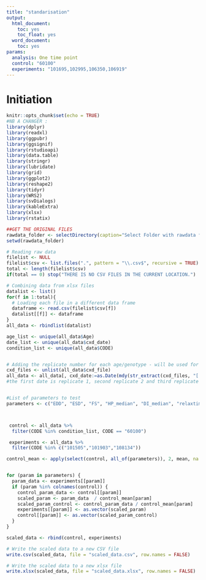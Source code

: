 ```yaml
---
title: "standarisation"
output:
  html_document:
    toc: yes
    toc_float: yes
  word_document:
    toc: yes
params:
  analysis: One time point
  control: "60100"
  experiments: "101695,102995,106350,106919" 
---
```

# Initiation
```r
knitr::opts_chunk$set(echo = TRUE)
#NB A CHANGER :
library(dplyr)
library(readxl)
library(ggpubr)
library(ggsignif)
library(rstudioapi)
library(data.table)
library(stringr)
library(lubridate)
library(grid)
library(ggplot2)
library(reshape2)
library(tidyr)
library(WRS2)
library(svDialogs)
library(kableExtra)
library(xlsx)
library(rstatix)

```


```r
##GET THE ORIGINAL FILES
rawdata_folder <- selectDirectory(caption="Select Folder with rawdata files", label = "rawdata files")
setwd(rawdata_folder)

# Reading raw data
filelist <- NULL
filelist$csv <- list.files(".", pattern = "\\.csv$", recursive = TRUE)
total <- length(filelist$csv)
if(total == 0) stop("THERE IS NO CSV FILES IN THE CURRENT LOCATION.")

# Combining data from xlsx files
datalist <- list()
for(f in 1:total){
  # Loading each file in a different data frame
  dataframe <- read.csv(filelist$csv[f])
  datalist[[f]] <- dataframe
}
all_data <- rbindlist(datalist)

age_list <- unique(all_data$Age)
date_list <- unique(all_data$cxd_date)
condition_list <- unique(all_data$CODE)


# Adding the replicate number for each age/genotype - will be used for the batch effect removal
cxd_files <- unlist(all_data$cxd_file)
all_data <- all_data[, cxd_date:=as.Date(mdy(str_extract(cxd_files, "[:digit:]{6}"))),]
#the first date is replicate 1, second replicate 2 and third replicate 3


#List of parameters to test 
parameters <- c("EDD", "ESD", "FS", "HP_median", "DI_median", "relaxtime", "SI_median", "AI", "SV", "CO", "peaked_median", "min.velocity", "max.velocity", "MAD_SI", "MAD_DI", "MAD_HP", "tt10r_median", "MAD_tt10r")



 control <- all_data %>%
  filter(CODE %in% condition_list, CODE == "60100")

 experiments <- all_data %>%
  filter(CODE %in% c("101505","101903","108134"))

control_mean <- apply(select(control, all_of(parameters)), 2, mean, na.rm = TRUE)


for (param in parameters) {
  param_data <- experiments[[param]]
  if (param %in% colnames(control)) {
    control_param_data <- control[[param]]
    scaled_param <- param_data  / control_mean[param]
    scaled_param_control <- control_param_data / control_mean[param]
    experiments[[param]] <- as.vector(scaled_param)
    control[[param]] <- as.vector(scaled_param_control)
  }
}

scaled_data <- rbind(control, experiments)

# Write the scaled data to a new CSV file
write.csv(scaled_data, file = "scaled_data.csv", row.names = FALSE)

# Write the scaled data to a new xlsx file
write.xlsx(scaled_data, file = "scaled_data.xlsx", row.names = FALSE)


```

